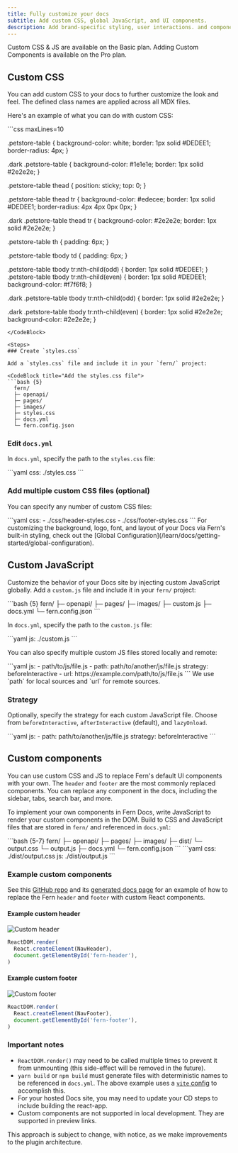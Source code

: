 ```yaml
---
title: Fully customize your docs
subtitle: Add custom CSS, global JavaScript, and UI components. 
description: Add brand-specific styling, user interactions. and components to make your docs your own.
---
```


<Note>
Custom CSS & JS are available on the Basic plan. 
Adding Custom Components is available on the Pro plan.
</Note>

## Custom CSS

You can add custom CSS to your docs to further customize the look and feel. The defined class names are applied across all MDX files.

Here's an example of what you can do with custom CSS:

<CodeBlock title="styles.css">
```css maxLines=10

.petstore-table {
    background-color: white;
    border: 1px solid #DEDEE1;
    border-radius: 4px;
}

.dark .petstore-table { 
    background-color: #1e1e1e;
    border: 1px solid #2e2e2e;
}

.petstore-table thead {
    position: sticky;
    top: 0;
}

.petstore-table thead tr {
    background-color: #edecee;
    border: 1px solid #DEDEE1;
    border-radius: 4px 4px 0px 0px;
}

.dark .petstore-table thead tr {
    background-color: #2e2e2e;
    border: 1px solid #2e2e2e;
}

.petstore-table th {
    padding: 6px;
}

.petstore-table tbody td {
    padding: 6px;
}

.petstore-table tbody tr:nth-child(odd) {
    border: 1px solid #DEDEE1;
}
.petstore-table tbody tr:nth-child(even) {
    border: 1px solid #DEDEE1;
    background-color: #f7f6f8;
}

.dark .petstore-table tbody tr:nth-child(odd) {
    border: 1px solid #2e2e2e;
}

.dark .petstore-table tbody tr:nth-child(even) {
    border: 1px solid #2e2e2e;
    background-color: #2e2e2e;
}
```
</CodeBlock>

<Steps>
### Create `styles.css`

Add a `styles.css` file and include it in your `fern/` project:

<CodeBlock title="Add the styles.css file">
```bash {5}
  fern/
  ├─ openapi/
  ├─ pages/
  ├─ images/
  ├─ styles.css
  ├─ docs.yml
  └─ fern.config.json
```
</CodeBlock>

### Edit `docs.yml`

In `docs.yml`, specify the path to the `styles.css` file:

<CodeBlock title="docs.yml">
```yaml
css: ./styles.css
```
</CodeBlock>

### Add multiple custom CSS files (optional)

You can specify any number of custom CSS files:

<CodeBlock title="docs.yml">
```yaml
css:
  - ./css/header-styles.css
  - ./css/footer-styles.css
```
</CodeBlock>

</Steps>

<Note>
For customizing the background, logo, font, and layout of your Docs via Fern's built-in styling, 
check out the [Global Configuration](/learn/docs/getting-started/global-configuration). 
</Note>

## Custom JavaScript

Customize the behavior of your Docs site by injecting custom JavaScript globally. Add a `custom.js` file and include it in your `fern/` project:

<CodeBlock title="Add the custom.js file">
```bash {5}
  fern/
  ├─ openapi/
  ├─ pages/
  ├─ images/
  ├─ custom.js
  ├─ docs.yml
  └─ fern.config.json
```
</CodeBlock>

In `docs.yml`, specify the path to the `custom.js` file:

<CodeBlock title="docs.yml">
```yaml
js: ./custom.js
```
</CodeBlock>

You can also specify multiple custom JS files stored locally and remote:

<CodeBlock title="docs.yml">
```yaml
js:
  - path/to/js/file.js
  - path: path/to/another/js/file.js
    strategy: beforeInteractive
  - url: https://example.com/path/to/js/file.js
```
</CodeBlock>

<Note>
We use `path` for local sources and `url` for remote sources.
</Note>

### Strategy

Optionally, specify the strategy for each custom JavaScript file. Choose from `beforeInteractive`, `afterInteractive` (default), and `lazyOnload`. 

<CodeBlock title="docs.yml">
```yaml
js:
  - path: path/to/another/js/file.js
    strategy: beforeInteractive
```
</CodeBlock>

## Custom components

You can use custom CSS and JS to replace Fern's default UI components with your own. The `header` and `footer` 
are the most commonly replaced components. You can replace any component in the docs, 
including the sidebar, tabs, search bar, and more.

To implement your own components in Fern Docs, write JavaScript to render your 
custom components in the DOM. Build to CSS and JavaScript files that 
are stored in `fern/` and referenced in `docs.yml`:

<CodeBlocks>
<CodeBlock title="fern/">
```bash {5-7}
  fern/
  ├─ openapi/
  ├─ pages/
  ├─ images/
  ├─ dist/
    └─ output.css
    └─ output.js
  ├─ docs.yml
  └─ fern.config.json
```
</CodeBlock>
<CodeBlock title="docs.yml">
```yaml
css: ./dist/output.css
js: ./dist/output.js
```
</CodeBlock>
</CodeBlocks>

### Example custom components

See this [GitHub repo](https://github.com/fern-api/docs-custom-js-example) 
and its [generated docs page](https://custom-js-example.docs.buildwithfern.com/get-started/welcome) 
for an example of how to replace the Fern `header` and `footer` with custom React components. 

#### Example custom header

<Frame>
   <img alt="Custom header" src="../../../images/custom-header.png" />
</Frame>

```JavaScript
ReactDOM.render(
  React.createElement(NavHeader),
  document.getElementById('fern-header'),
)
```

#### Example custom footer

<Frame>
   <img alt="Custom footer" src="../../../images/custom-footer.png" />
</Frame>

```JavaScript
ReactDOM.render(
  React.createElement(NavFooter),
  document.getElementById('fern-footer'),
)
```

### Important notes

- `ReactDOM.render()` may need to be called multiple times to prevent it from unmounting (this side-effect will be removed in the future).
- `yarn build` or `npm build` must generate files with deterministic names to be referenced in `docs.yml`. The above example uses a [`vite` config](https://github.com/fern-api/docs-custom-js-example/blob/main/custom-app/vite.config.ts) to accomplish this.
- For your hosted Docs site, you may need to update your CD steps to include building the react-app.
- Custom components are not supported in local development. They are supported in preview links.

<Info>
This approach is subject to change, with notice, as we make improvements to the plugin architecture.
</Info>
